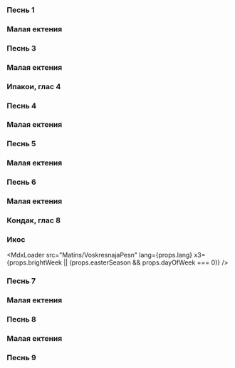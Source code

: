 ### Песнь 1

<MdxLoader src="EasterKanon/Pesn1" lang={props.lang} />

### Малая ектения

<MdxLoader src="EasterKanon/MalayaEktenia1" lang={props.lang} />

### Песнь 3

<MdxLoader src="EasterKanon/Pesn3" lang={props.lang} />

### Малая ектения

<MdxLoader src="EasterKanon/MalayaEktenia3" lang={props.lang} />

### Ипакои, глас 4

<MdxLoader src="EasterKanon/Ipakoyi" lang={props.lang} />

### Песнь 4

<MdxLoader src="EasterKanon/Pesn4" lang={props.lang} />

### Малая ектения

<MdxLoader src="EasterKanon/MalayaEktenia4" lang={props.lang} />

### Песнь 5

<MdxLoader src="EasterKanon/Pesn5" lang={props.lang} />

### Малая ектения

<MdxLoader src="EasterKanon/MalayaEktenia5" lang={props.lang} />

### Песнь 6

<MdxLoader src="EasterKanon/Pesn6" lang={props.lang} />

### Малая ектения

<MdxLoader src="EasterKanon/MalayaEktenia6" lang={props.lang} />

### Кондак, глас 8

<MdxLoader src="EasterKanon/Kondak" lang={props.lang} />

### Икос

<MdxLoader src="EasterKanon/Ikos" lang={props.lang} />

<MdxLoader
    src="Matins/VoskresnajaPesn"
    lang={props.lang}
    x3={props.brightWeek || (props.easterSeason && props.dayOfWeek === 0)}
/>

<MdxLoader src="EasterKanon/VoskresOtGroba" lang={props.lang} />

### Песнь 7

<MdxLoader src="EasterKanon/Pesn7" lang={props.lang} />

### Малая ектения

<MdxLoader src="EasterKanon/MalayaEktenia7" lang={props.lang} />

### Песнь 8

<MdxLoader src="EasterKanon/Pesn8" lang={props.lang} />

### Малая ектения

<MdxLoader src="EasterKanon/MalayaEktenia8" lang={props.lang} />

### Песнь 9

<MdxLoader src="EasterKanon/Pesn9" lang={props.lang} />
